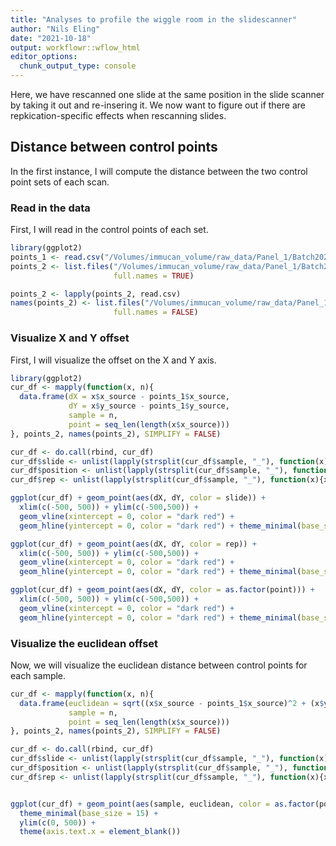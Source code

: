 ```yaml
---
title: "Analyses to profile the wiggle room in the slidescanner"
author: "Nils Eling"
date: "2021-10-18"
output: workflowr::wflow_html
editor_options:
  chunk_output_type: console
---
```


Here, we have rescanned one slide at the same position in the slide scanner by taking it out and re-insering it.
We now want to figure out if there are repkication-specific effects when
rescanning slides.


## Distance between control points

In the first instance, I will compute the distance between the two control point
sets of each scan.

### Read in the data

First, I will read in the control points of each set.

```r
library(ggplot2)
points_1 <- read.csv("/Volumes/immucan_volume/raw_data/Panel_1/Batch20210304_workflow_paper/IF_regions_validations/control_points_posttransformation/IMMUcan_WFLOW_Batch20210304_10069606-SPECT-VAR-TIS-01-IMC-01.csv")
points_2 <- list.files("/Volumes/immucan_volume/raw_data/Panel_1/Batch20210304_workflow_paper/IF_regions_validations/control_points_posttransformation_single_slot_replications//",
                       full.names = TRUE)

points_2 <- lapply(points_2, read.csv)
names(points_2) <- list.files("/Volumes/immucan_volume/raw_data/Panel_1/Batch20210304_workflow_paper/IF_regions_validations/control_points_posttransformation_single_slot_replications//",
                       full.names = FALSE)
```

### Visualize X and Y offset

First, I will visualize the offset on the X and Y axis.

```r
library(ggplot2)
cur_df <- mapply(function(x, n){
  data.frame(dX = x$x_source - points_1$x_source,
             dY = x$y_source - points_1$y_source,
             sample = n,
             point = seq_len(length(x$x_source)))
}, points_2, names(points_2), SIMPLIFY = FALSE)

cur_df <- do.call(rbind, cur_df)
cur_df$slide <- unlist(lapply(strsplit(cur_df$sample, "_"), function(x){x[2]}))
cur_df$position <- unlist(lapply(strsplit(cur_df$sample, "_"), function(x){x[3]}))
cur_df$rep <- unlist(lapply(strsplit(cur_df$sample, "_"), function(x){x[4]}))

ggplot(cur_df) + geom_point(aes(dX, dY, color = slide)) + 
  xlim(c(-500, 500)) + ylim(c(-500,500)) + 
  geom_vline(xintercept = 0, color = "dark red") + 
  geom_hline(yintercept = 0, color = "dark red") + theme_minimal(base_size = 15)

ggplot(cur_df) + geom_point(aes(dX, dY, color = rep)) + 
  xlim(c(-500, 500)) + ylim(c(-500,500)) + 
  geom_vline(xintercept = 0, color = "dark red") + 
  geom_hline(yintercept = 0, color = "dark red") + theme_minimal(base_size = 15)

ggplot(cur_df) + geom_point(aes(dX, dY, color = as.factor(point))) + 
  xlim(c(-500, 500)) + ylim(c(-500,500)) + 
  geom_vline(xintercept = 0, color = "dark red") + 
  geom_hline(yintercept = 0, color = "dark red") + theme_minimal(base_size = 15)
```

### Visualize the euclidean offset

Now, we will visualize the euclidean distance between control points for each 
sample.

```r
cur_df <- mapply(function(x, n){
  data.frame(euclidean = sqrt((x$x_source - points_1$x_source)^2 + (x$y_source - points_1$y_source)^2),
             sample = n,
             point = seq_len(length(x$x_source)))
}, points_2, names(points_2), SIMPLIFY = FALSE)

cur_df <- do.call(rbind, cur_df)
cur_df$slide <- unlist(lapply(strsplit(cur_df$sample, "_"), function(x){x[2]}))
cur_df$position <- unlist(lapply(strsplit(cur_df$sample, "_"), function(x){x[3]}))
cur_df$rep <- unlist(lapply(strsplit(cur_df$sample, "_"), function(x){x[4]}))


ggplot(cur_df) + geom_point(aes(sample, euclidean, color = as.factor(point))) + 
  theme_minimal(base_size = 15) + 
  ylim(c(0, 500)) + 
  theme(axis.text.x = element_blank())
```

